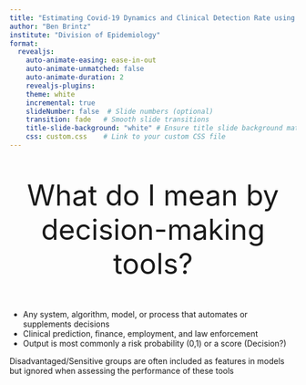 ```yaml
---
title: "Estimating Covid-19 Dynamics and Clinical Detection Rate using the SEIR N-Mixture Model"
author: "Ben Brintz"
institute: "Division of Epidemiology"
format: 
  revealjs:
    auto-animate-easing: ease-in-out
    auto-animate-unmatched: false
    auto-animate-duration: 2
    revealjs-plugins: 
    theme: white
    incremental: true
    slideNumber: false  # Slide numbers (optional)
    transition: fade   # Smooth slide transitions
    title-slide-background: "white" # Ensure title slide background matches your style
    css: custom.css    # Link to your custom CSS file
---
```


<div style="font-size: 50px; text-align: center;">
What do I mean by decision-making tools? 
</div>
- Any system, algorithm, model, or process that automates or supplements decisions 
- Clinical prediction, finance, employment, and law enforcement
- Output is most commonly a risk probability (0,1) or a score (Decision?) 

::: {.callout-caution title="Caution" .fragment}
Disadvantaged/Sensitive groups are often included as features in models but ignored when assessing the performance of these tools
:::
